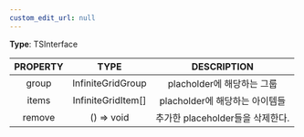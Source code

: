 ```yaml
---
custom_edit_url: null
---
```


<div>

</div>

**Type**: TSInterface

|PROPERTY|TYPE|DESCRIPTION|
|:---:|:---:|:---:|
|group|InfiniteGridGroup|placholder에 해당하는 그룹|
|items|InfiniteGridItem[]|placholder에 해당하는 아이템들|
|remove|() =&gt; void|추가한 placeholder들을 삭제한다.|

